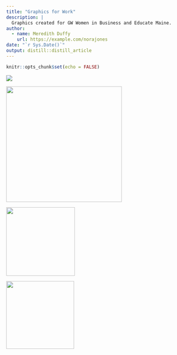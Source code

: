 ```yaml
---
title: "Graphics for Work"
description: |
  Graphics created for GW Women in Business and Educate Maine.
author:
  - name: Meredith Duffy 
    url: https://example.com/norajones
date: "`r Sys.Date()`"
output: distill::distill_article
---
```


```r
knitr::opts_chunk$set(echo = FALSE)
```

![](images/Loft%20Cover%20Photo.png)

![](images/FB%201%20Week.png){width="310"}

![](images/Farewell%20Event.png){width="184"}

![](images/RSVP.png){width="182"}
